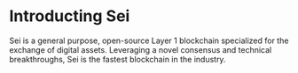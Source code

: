 # Introducting Sei

Sei is a general purpose, open-source Layer 1 blockchain specialized for the exchange of digital assets. Leveraging a novel consensus and technical breakthroughs, Sei is the fastest blockchain in the industry.